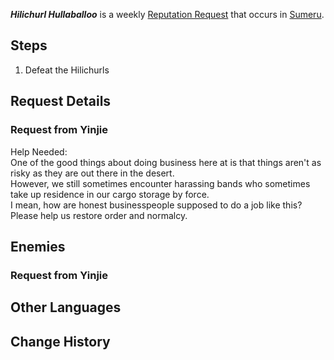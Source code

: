 {{About|the reputation request in Sumeru|the reputation request in Inazuma|Hilichurl Hullaballoo (Inazuma)}}
{{Quest Infobox
|title         = Hilichurl Hullaballoo
|id            = 
|image         = Yinjie Icon.png
|type          = World
|group         = Request
|summary       = Defeat the hilichurls that are stirring up trouble in Sumeru.
|startLocation = [[Ashavan Realm]], [[Sumeru]]
|region        = Sumeru
|area          = Ashavan Realm
|characters    = Traveler; Yinjie
|rep           = Sumeru
|mora          = 20,000
}}
'''''Hilichurl Hullaballoo''''' is a weekly [[Reputation Request]] that occurs in [[Sumeru]].

==Steps==
# Defeat the Hilichurls

==Request Details==
===Request from Yinjie===
{{Quest Description|The hilichurls are causing trouble...}}
Help Needed:<br />
One of the good things about doing business here at {{Color|buzzword|Caravan Ribat}} is that things aren't as risky as they are out there in the desert.<br />
However, we still sometimes encounter harassing {{Color|buzzword|hilichurl}} bands who sometimes take up residence in our cargo storage by force.<br />
I mean, how are honest businesspeople supposed to do a job like this? Please help us restore order and normalcy.

==Enemies==
===Request from Yinjie===
{{Enemy List|Anemo Samachurl;Dendro Samachurl;Hilichurl Berserker;Shaggy Sumpter Beast;Wooden Shieldwall Mitachurl}}

==Other Languages==
{{Transclude|Hilichurl Hullaballoo (Inazuma)|Other Languages}}

==Change History==
{{Change History|3.0}}